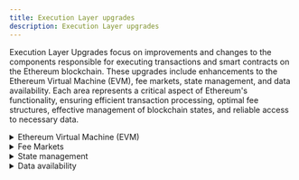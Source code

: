 ```yaml
---
title: Execution Layer upgrades
description: Execution Layer upgrades
---
```


Execution Layer Upgrades focus on improvements and changes to the components responsible for executing transactions and smart contracts on the Ethereum blockchain. These upgrades include enhancements to the Ethereum Virtual Machine (EVM), fee markets, state management, and data availability. Each area represents a critical aspect of Ethereum's functionality, ensuring efficient transaction processing, optimal fee structures, effective management of blockchain states, and reliable access to necessary data.


<details>
    <summary>Ethereum Virtual Machine (EVM)</summary>

    <Tabs syncKey="evm">
        <TabItem label="Architecture">
            ##### General EVM architecture upgrades
            [EIP-5: Gas Usage for](https://eips.ethereum.org/EIPS/eip-5) [RETURN](https://eips.ethereum.org/EIPS/eip-5) [and](https://eips.ethereum.org/EIPS/eip-5) [CALL](https://eips.ethereum.org/EIPS/eip-5)

            [EIP-170: Contract code size limit](https://eips.ethereum.org/EIPS/eip-170)

            [EIP-616: SIMD Operations for the EVM](https://eips.ethereum.org/EIPS/eip-616)

            [EIP-684: Revert creation in case of collision](https://eips.ethereum.org/EIPS/eip-684)

            [EIP-1352: Specify restricted address range for precompiles/system contracts Authors Alex](https://eips.ethereum.org/EIPS/eip-1352)

            [EIP-1706: Disable SSTORE with gasleft lower than call stipend](https://eips.ethereum.org/EIPS/eip-1706)

            [EIP-658: Embedding transaction status code in receipts](https://eips.ethereum.org/EIPS/eip-658)

            [EIP-2681: Limit account nonce to 2^64](https://eips.ethereum.org/EIPS/eip-2681)\-1

            [EIP-2926: Chunk-Based Code Merkleization](https://eips.ethereum.org/EIPS/eip-2926)

            [EIP-3338: Limit account nonce to 2^52](https://eips.ethereum.org/EIPS/eip-3338)

            [EIP-3541: Reject new contract code starting with the 0xEF byte](https://eips.ethereum.org/EIPS/eip-3541)

            [EIP-3607: Reject transactions from senders with deployed code](https://eips.ethereum.org/EIPS/eip-3607)

            [EIP-3779: Safer Control Flow for the EVM](https://eips.ethereum.org/EIPS/eip-3779)

            [EIP-3860: Limit and meter initcode](https://eips.ethereum.org/EIPS/eip-3860)

            [EIP-4758: Deactivate SELFDESTRUCT](https://eips.ethereum.org/EIPS/eip-4758)

            [EIP-5027: Remove the limit on contract code size](https://eips.ethereum.org/EIPS/eip-5027)

            [EIP-6046: Replace SELFDESTRUCT with DEACTIVATE](https://eips.ethereum.org/EIPS/eip-6046)

            [EIP-6049: Deprecate SELFDESTRUCT](https://eips.ethereum.org/EIPS/eip-6049)

            [EIP-6780: SELFDESTRUCT only in same transaction](https://eips.ethereum.org/EIPS/eip-6780)

            [EIP-6189: Alias Contracts](https://eips.ethereum.org/EIPS/eip-6189)

            [EIP-6190: Verkle-compatible SELFDESTRUCT](https://eips.ethereum.org/EIPS/eip-6190)

            [EIP-6888: Math checking in EVM](https://eips.ethereum.org/EIPS/eip-6888)

            [EIP-7266: Remove BLAKE2 compression precompile](https://eips.ethereum.org/EIPS/eip-7266)

            [EIP-7523: Empty accounts deprecation](https://eips.ethereum.org/EIPS/eip-7523)

            ##### EVM Object Format (EOF)

            [EIP-3690: EOF - JUMPDEST Table](https://eips.ethereum.org/EIPS/eip-3690)

            [EIP-3670: EOF – Code Validation](https://eips.ethereum.org/EIPS/eip-3670)

            [EIP-3540: EOF – EVM Object Format v1](https://eips.ethereum.org/EIPS/eip-3540)

            [EIP-4750: EOF – Functions](https://eips.ethereum.org/EIPS/eip-4750)

            [EIP-5450: EOF – Stack Validation](https://eips.ethereum.org/EIPS/eip-5450)

            [EIP-6206: EOF – JUMPF and non-returning functions](https://eips.ethereum.org/EIPS/eip-6206)

            [EIP-7480: EOF – Data section access instructions](https://eips.ethereum.org/EIPS/eip-7480)

            [EIP-7620: EOF – Contract Creation](https://eips.ethereum.org/EIPS/eip-7620)

            ##### Simple Serialize (SSZ)

            [EIP-6404: SSZ Transactions Root](https://eips.ethereum.org/EIPS/eip-6404)

            [EIP-6465: SSZ Withdrawals Root](https://eips.ethereum.org/EIPS/eip-6465)

            [EIP-6466: SSZ Receipts Root](https://eips.ethereum.org/EIPS/eip-6466)

            [EIP-6493: SSZ Transaction Signature Scheme](https://eips.ethereum.org/EIPS/eip-6493)

            [EIP-7495: SSZ StableContainer](https://eips.ethereum.org/EIPS/eip-7495)

            [EIP-6475: SSZ Optional](https://eips.ethereum.org/EIPS/eip-6475)
        </TabItem>

        <TabItem label="Opcodes">
            [EIP-3: Addition of CALLDEPTH opcode](https://eips.ethereum.org/EIPS/eip-3)

            [EIP-7: DELEGATECALL](https://eips.ethereum.org/EIPS/eip-7)

            [EIP-140: REVERT instruction](https://eips.ethereum.org/EIPS/eip-140)

            [EIP-141: Designated invalid EVM instruction](https://eips.ethereum.org/EIPS/eip-141)

            [EIP-145: Bitwise shifting instructions in EVM](https://eips.ethereum.org/EIPS/eip-145)

            [EIP-211: RETURNDATASIZE and RETURNDATACOPY opcodes](https://eips.ethereum.org/EIPS/eip-211)

            [EIP-214: STATICCALL opcode](https://eips.ethereum.org/EIPS/eip-214)

            [EIP-698: OPCODE 0x46 BLOCKREWARD](https://eips.ethereum.org/EIPS/eip-698)

            [EIP-1014: Skinny CREATE2](https://eips.ethereum.org/EIPS/eip-1014)

            [EIP-1052: EXTCODEHASH opcode](https://eips.ethereum.org/EIPS/eip-1052)

            [EIP-1109: PRECOMPILEDCALL opcode (Remove CALL costs for precompiled contracts](https://eips.ethereum.org/EIPS/eip-1109))

            [EIP-1153: Transient storage opcodes](https://eips.ethereum.org/EIPS/eip-1153)

            [EIP-1344: ChainID opcode](https://eips.ethereum.org/EIPS/eip-1344)

            [EIP-1959: New Opcode to check if a chainID is part of the history of chainIDs](https://eips.ethereum.org/EIPS/eip-1959)

            [EIP-2315: Simple Subroutines for the EVM](https://eips.ethereum.org/EIPS/eip-2315)

            [EIP-2330: EXTSLOAD opcode](https://eips.ethereum.org/EIPS/eip-2330)

            [EIP-2542: New opcodes TXGASLIMIT and CALLGASLIMIT](https://eips.ethereum.org/EIPS/eip-2542)

            [EIP-2327: BEGINDATA opcode](https://eips.ethereum.org/EIPS/eip-2327)

            [EIP-2936: EXTCLEAR Opcode For SELFDESTRUCTed contracts](https://eips.ethereum.org/EIPS/eip-2936)

            [EIP-2937: SET\_INDESTRUCTIBLE opcode](https://eips.ethereum.org/EIPS/eip-2937)

            [EIP-2970: IS\_STATIC opcode](https://eips.ethereum.org/EIPS/eip-2970)

            [EIP-2997: IMPERSONATECALL Opcode](https://eips.ethereum.org/EIPS/eip-2997)

            [EIP-3074: AUTH and AUTHCALL opcodes](https://eips.ethereum.org/EIPS/eip-3074)

            [EIP-3198: BASEFEE opcode](https://eips.ethereum.org/EIPS/eip-3198)

            [EIP-3322: Account gas storage opcodes](https://eips.ethereum.org/EIPS/eip-3322)

            [EIP-3332: MEDGASPRICE Opcode](https://eips.ethereum.org/EIPS/eip-3332)

            [EIP-3455: SUDO Opcode](https://eips.ethereum.org/EIPS/eip-3455)

            [EIP-3508: Transaction Data Opcodes](https://eips.ethereum.org/EIPS/eip-3508)

            [EIP-3520: Transaction Destination Opcode](https://eips.ethereum.org/EIPS/eip-3520)

            [EIP-3855: PUSH0 instruction](https://eips.ethereum.org/EIPS/eip-3855)

            [EIP-4399: Supplant DIFFICULTY opcode with PREVRANDAO](https://eips.ethereum.org/EIPS/eip-4399)

            [EIP-4520: Multi-byte opcodes prefixed by EB and EC](https://eips.ethereum.org/EIPS/eip-4520)

            [EIP-4573: Procedures for the EVM](https://eips.ethereum.org/EIPS/eip-4573)

            [EIP-5000: MULDIV instruction](https://eips.ethereum.org/EIPS/eip-5000)

            [EIP-5478: CREATE2COPY Opcode](https://eips.ethereum.org/EIPS/eip-5478)

            [EIP-5656: MCOPY – Memory copying instruction](https://eips.ethereum.org/EIPS/eip-5656)

            [EIP-5065: Instruction for transferring ether](https://eips.ethereum.org/EIPS/eip-5065)

            [EIP-5920: PAY opcode](https://eips.ethereum.org/EIPS/eip-5920)

            [EIP-6690: EVM Modular Arithmetic Extensions (EVMMAX)](https://eips.ethereum.org/EIPS/eip-6690)

            [EIP-6913: SETCODE instruction](https://eips.ethereum.org/EIPS/eip-6913)

            [EIP-7069: Revamped CALL instructions](https://eips.ethereum.org/EIPS/eip-7069)

            [EIP-7516: BLOBBASEFEE instruction](https://eips.ethereum.org/EIPS/eip-7516)

            [EIP-7519: Atomic Storage Operations – SCREDIT and SDEBIT](https://eips.ethereum.org/EIPS/eip-7519)
        </TabItem>

        <TabItem label="Precompiles">
            [EIP-152: Add BLAKE2 compression function](https://eips.ethereum.org/EIPS/eip-152) [F](https://eips.ethereum.org/EIPS/eip-152) [precompile](https://eips.ethereum.org/EIPS/eip-152)

            [EIP-196: Precompiled contracts for addition and scalar multiplication on the elliptic curve alt\_bn128](https://eips.ethereum.org/EIPS/eip-196)

            [EIP-197: Precompiled contracts for optimal ate pairing check on the elliptic curve alt\_bn128](https://eips.ethereum.org/EIPS/eip-197)

            [EIP-198: Big integer modular exponentiation](https://eips.ethereum.org/EIPS/eip-198)

            [EIP-1829: Precompile for Elliptic Curve Linear Combinations](https://eips.ethereum.org/EIPS/eip-1829)

            [EIP-1895: Support for an Elliptic Curve Cycle](https://eips.ethereum.org/EIPS/eip-1895)

            [EIP-1962: EC arithmetic and pairings with runtime definitions](https://eips.ethereum.org/EIPS/eip-1962)

            [EIP-1965: Method to check if a chainID is valid at a specific block Number](https://eips.ethereum.org/EIPS/eip-1965)

            [EIP-2014: Extended State Oracle](https://eips.ethereum.org/EIPS/eip-2014)

            [EIP-2539: BLS12-377 curve operations](https://eips.ethereum.org/EIPS/eip-2539)

            [EIP-3026: BW6-761 curve operations](https://eips.ethereum.org/EIPS/eip-3026)

            [EIP-4788: Beacon block root in the EVM](https://eips.ethereum.org/EIPS/eip-4788)

            [EIP-5988: Add Poseidon hash function precompile](https://eips.ethereum.org/EIPS/eip-5988)

            [EIP-7212: Precompile for secp256r1 Curve Support](https://eips.ethereum.org/EIPS/eip-7212)

            [EIP-7545: Verkle proof verification precompile](https://eips.ethereum.org/EIPS/eip-7545)
        </TabItem>

        <TabItem label="Transaction types">
            [EIP-2474: Coinbase calls](https://eips.ethereum.org/EIPS/eip-2474)

            [EIP-2718: Typed Transaction Envelope](https://eips.ethereum.org/EIPS/eip-2718)

            [EIP-2711: Sponsored, expiring and batch transactions](https://eips.ethereum.org/EIPS/eip-2711)

            [EIP-2733: Transaction Package](https://eips.ethereum.org/EIPS/eip-2733)

            [EIP-2803: Rich Transactions](https://eips.ethereum.org/EIPS/eip-2803)

            [EIP-2930: Optional access lists](https://eips.ethereum.org/EIPS/eip-2930)

            [EIP-2938: Account Abstraction](https://eips.ethereum.org/EIPS/eip-2938)

            [EIP-2972: Wrapped Legacy Transactions](https://eips.ethereum.org/EIPS/eip-2972)

            [EIP-3534: Restricted Chain Context Type Transactions](https://eips.ethereum.org/EIPS/eip-3534)

            [EIP-5081: Expirable Transaction](https://eips.ethereum.org/EIPS/eip-5081)

            [EIP-5806: Delegate transaction](https://eips.ethereum.org/EIPS/eip-5806)

            [EIP-7377: Migration Transaction](https://eips.ethereum.org/EIPS/eip-7377)
        </TabItem>
    </Tabs>
</details>

<details>
    <summary>Fee Markets</summary>

    <Tabs syncKey="evm">
        <TabItem label="General fee market">
            [EIP-1559: Fee market change for ETH 1.0 chain](https://eips.ethereum.org/EIPS/eip-1559)

            [EIP-2593: Escalator fee market change for ETH 1.0 chain](https://eips.ethereum.org/EIPS/eip-2593)

            [EIP-2200: Structured Definitions for Net Gas Metering](https://eips.ethereum.org/EIPS/eip-2200)

            [EIP-2045: Particle gas costs for EVM opcodes](https://eips.ethereum.org/EIPS/eip-2045)

            [EIP-2583: Penalty for account trie misses](https://eips.ethereum.org/EIPS/eip-2584)

            [EIP-2666: Repricing of precompiles and Keccak256 function](https://eips.ethereum.org/EIPS/eip-2666)

            [EIP-3403: Partial removal of refunds](https://eips.ethereum.org/EIPS/eip-3403)

            [EIP-3416: Median Gas Premium](https://eips.ethereum.org/EIPS/eip-3416)

            [EIP-3529: Reduction in refunds](https://eips.ethereum.org/EIPS/eip-3529)

            [EIP-3978: Gas refunds on reverts](https://eips.ethereum.org/EIPS/eip-3978)

            [EIP-7378: Add time-weighted averaging to the base fee](https://eips.ethereum.org/EIPS/eip-7378)
        </TabItem>

        <TabItem label="Gas cost increase">
            [EIP-150: Gas cost changes for IO-heavy operations](https://eips.ethereum.org/EIPS/eip-150)

            [EIP-160: EXP cost increase](https://eips.ethereum.org/EIPS/eip-160)

            [EIP-1884: Repricing for trie-size-dependent opcodes](https://eips.ethereum.org/EIPS/eip-1884)

            [EIP-2035: Stateless Clients – Repricing SLOAD and SSTORE to pay for block proofs](https://eips.ethereum.org/EIPS/eip-2035)

            [EIP-2583: Penalty for account trie misses](https://eips.ethereum.org/EIPS/eip-2583)

            [EIP-2929: Gas cost increases for state access opcodes](https://eips.ethereum.org/EIPS/eip-2929)

            [EIP-5022: Increase price of SSTORE from zero to non-zero to 40k gas](https://eips.ethereum.org/EIPS/eip-5022)

            [EIP-7623: Increase calldata cost](https://eips.ethereum.org/EIPS/eip-7623)
        </TabItem>

        <TabItem label="Gas cost decrease">
            [EIP-1108: Reduce alt\_bn128 precompile gas costs](https://eips.ethereum.org/EIPS/eip-1108)

            [EIP-1283: Net gas metering for SSTORE without dirty maps](https://eips.ethereum.org/EIPS/eip-1283)

            [EIP-1380: Reduced gas cost for call to self](https://eips.ethereum.org/EIPS/eip-1380)

            [EIP-2046: Reduced gas cost for static calls made to precompiles](https://eips.ethereum.org/EIPS/eip-2046)

            [EIP-2028: Transaction data gas cost reduction](https://eips.ethereum.org/EIPS/eip-2028)

            [EIP-2565: ModExp Gas Cost](https://eips.ethereum.org/EIPS/eip-2565)

            [EIP-2780: Reduce intrinsic transaction gas](https://eips.ethereum.org/EIPS/eip-2780)

            [EIP-3521: Reduce access list cost](https://eips.ethereum.org/EIPS/eip-3521)

            [EIP-3651: Warm COINBASE](https://eips.ethereum.org/EIPS/eip-3651)

            [EIP-7609: Decrease base cost of TLOAD/TSTORE](https://eips.ethereum.org/EIPS/eip-7609)
        </TabItem>
    </Tabs>
</details>

<details>
    <summary>State management</summary>

    [EIP-158: State trie clearing](https://eips.ethereum.org/EIPS/eip-158)

    [EIP-161: State trie clearing (invariant-preserving alternative)](https://eips.ethereum.org/EIPS/eip-161)

    [EIP-1418: Blockchain Storage Rent Payment](https://eips.ethereum.org/EIPS/eip-1418)

    [EIP-2026: State Rent H – Fixed Prepayment for accounts](https://eips.ethereum.org/EIPS/eip-2026)

    [EIP-2027: State Rent C – Net contract size accounting](https://eips.ethereum.org/EIPS/eip-2027)

    [EIP-2029: State Rent A – State counters contract](https://eips.ethereum.org/EIPS/eip-2029)

    [EIP-2031: State Rent B – Net transaction counter](https://eips.ethereum.org/EIPS/eip-2031)

    [EIP-2035: Stateless Clients – Repricing SLOAD and SSTORE to pay for block proofs](https://eips.ethereum.org/EIPS/eip-2035)

    [EIP-2584: Trie format transition with overlay trees](https://eips.ethereum.org/EIPS/eip-2584)

    [EIP-3102: Binary trie structure](https://eips.ethereum.org/EIPS/eip-3102)

    [EIP-3584: Block Access List](https://eips.ethereum.org/EIPS/eip-3584)

    [EIP-4444: Bound Historical Data in Execution Clients](https://eips.ethereum.org/EIPS/eip-4444)

    [EIP-4762: Statelessness gas cost changes](https://eips.ethereum.org/EIPS/eip-4762)

    [EIP-6800: Ethereum state using a unified verkle tree](https://eips.ethereum.org/EIPS/eip-6800)

    [EIP-6873: Preimage retention](https://eips.ethereum.org/EIPS/eip-6873)
</details>

<details>
    <summary>Data availability</summary>

    [EIP-2242: Transaction Postdata](https://eips.ethereum.org/EIPS/eip-2242)

    [EIP-4844: Shard Blob Transactions](https://eips.ethereum.org/EIPS/eip-4844)

    [EIP-7594: PeerDAS – Peer Data Availability Sampling](https://eips.ethereum.org/EIPS/eip-7594)
</details>
